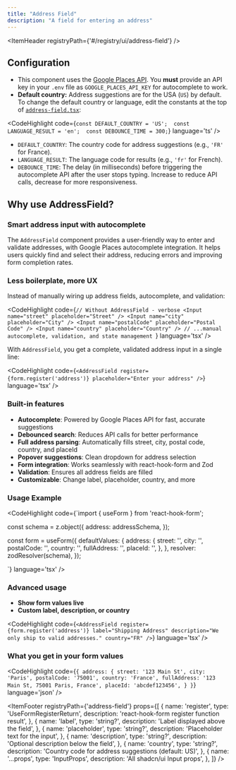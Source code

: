 ```yaml
---
title: "Address Field"
description: "A field for entering an address"
---
```


<ItemHeader registryPath={'#/registry/ui/address-field'} />

## Configuration

- This component uses the [Google Places API](https://developers.google.com/maps/documentation/places/web-service/overview). You **must** provide an API key in your `.env` file as `GOOGLE_PLACES_API_KEY` for autocomplete to work.
- **Default country:** Address suggestions are for the USA (`US`) by default. To change the default country or language, edit the constants at the top of [`address-field.tsx`](https://github.com/plvo/shuip/blob/main/src/components/ui/shuip/address-field.tsx):

<CodeHighlight code={`const DEFAULT_COUNTRY = 'US'; 
const LANGUAGE_RESULT = 'en'; 
const DEBOUNCE_TIME = 300;`} language='ts' />

  - `DEFAULT_COUNTRY`: The country code for address suggestions (e.g., `'FR'` for France).
  - `LANGUAGE_RESULT`: The language code for results (e.g., `'fr'` for French).
  - `DEBOUNCE_TIME`: The delay (in milliseconds) before triggering the autocomplete API after the user stops typing. Increase to reduce API calls, decrease for more responsiveness.

## Why use AddressField?

### Smart address input with autocomplete

The `AddressField` component provides a user-friendly way to enter and validate addresses, with Google Places autocomplete integration. It helps users quickly find and select their address, reducing errors and improving form completion rates.

### Less boilerplate, more UX

Instead of manually wiring up address fields, autocomplete, and validation:

<CodeHighlight code={`// Without AddressField - verbose
<Input name="street" placeholder="Street" />
<Input name="city" placeholder="City" />
<Input name="postalCode" placeholder="Postal Code" />
<Input name="country" placeholder="Country" />
// ...manual autocomplete, validation, and state management
`} language='tsx' />

With `AddressField`, you get a complete, validated address input in a single line:

<CodeHighlight code={`<AddressField register={form.register('address')} placeholder="Enter your address" />`} language='tsx' />

### Built-in features

- **Autocomplete**: Powered by Google Places API for fast, accurate suggestions
- **Debounced search**: Reduces API calls for better performance
- **Full address parsing**: Automatically fills street, city, postal code, country, and placeId
- **Popover suggestions**: Clean dropdown for address selection
- **Form integration**: Works seamlessly with react-hook-form and Zod
- **Validation**: Ensures all address fields are filled
- **Customizable**: Change label, placeholder, country, and more

### Usage Example

<CodeHighlight code={`import { useForm } from 'react-hook-form';

const schema = z.object({
    address: addressSchema,
});

const form = useForm({
    defaultValues: {
      address: {
        street: '',
        city: '',
        postalCode: '',
        country: '',
        fullAddress: '',
        placeId: '',
      },
    },
    resolver: zodResolver(schema),
});

<form onSubmit={form.handleSubmit(onSubmit)}>
    <AddressField register={form.register('address')} placeholder="Enter your address" />
    <SubmitButton label="Submit" />
</form>`} language='tsx' />

### Advanced usage

- **Show form values live**
- **Custom label, description, or country**

<CodeHighlight code={`<AddressField
    register={form.register('address')}
    label="Shipping Address"
    description="We only ship to valid addresses."
    country="FR"
/>`} language='tsx' />

### What you get in your form values

<CodeHighlight code={`{
    address: {
      street: '123 Main St',
      city: 'Paris',
      postalCode: '75001',
      country: 'France',
      fullAddress: '123 Main St, 75001 Paris, France',
      placeId: 'abcdef123456',
    }
}`} language='json' />

<ItemFooter registryPath={'address-field'} props={[
  {
    name: 'register',
    type: 'UseFormRegisterReturn',
    description: 'react-hook-form register function result',
  },
  {
    name: 'label',
    type: 'string?',
    description: 'Label displayed above the field',
  },
  {
    name: 'placeholder',
    type: 'string?',
    description: 'Placeholder text for the input',
  },
  {
    name: 'description',
    type: 'string?',
    description: 'Optional description below the field',
  },
  {
    name: 'country',
    type: 'string?',
    description: 'Country code for address suggestions (default: US)',
  },
  {
    name: '...props',
    type: 'InputProps',
    description: 'All shadcn/ui Input props',
  },
]} />



